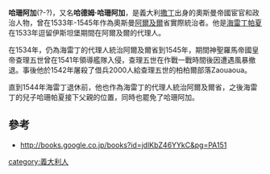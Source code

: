 '''哈珊阿加'''(?-?)，又名'''哈德姆·哈珊阿加'''，是義大利[[撒丁|撒丁]]出身的奧斯曼帝國宦官和政治人物，曾在1533年-1545年作為奧斯曼[[阿爾及爾|阿爾及爾]]省實際統治者。他是[[海雷丁帕夏|海雷丁帕夏]]在1533年逗留伊斯坦堡期間在阿爾及爾的代理人。

在1534年，仍為海雷丁的代理人統治阿爾及爾省到1545年，期間神聖羅馬帝國皇帝查理五世曾在1541年領導艦隊入侵，查理五世在作戰一戰時間後因遭遇風暴撤退。事後他於1542年屠殺了借兵2000人給查理五世的柏柏爾部落Zaouaoua。

直到1544年海雷丁退休前，他也作為海雷丁的代理人統治阿爾及爾省，之後海雷丁的兒子哈珊帕夏接下父親的位置，同時也罷免了哈珊阿加。

==參考==
*http://books.google.co.jp/books?id=jdlKbZ46YYkC&pg=PA151{{Wayback|url=http://books.google.co.jp/books?id=jdlKbZ46YYkC&pg=PA151 |date=20141028080215 }}

[[category:義大利人|category:義大利人]]